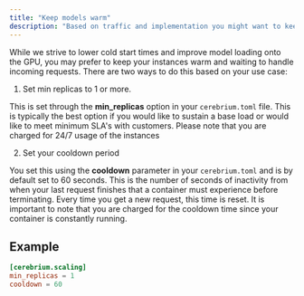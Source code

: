 ```yaml
---
title: "Keep models warm"
description: "Based on traffic and implementation you might want to keep instances running"
---
```


While we strive to lower cold start times and improve model loading onto the GPU, you may prefer to keep your instances warm and waiting to handle incoming requests.
There are two ways to do this based on your use case:

1. Set min replicas to 1 or more.

This is set through the **min_replicas** option in your `cerebrium.toml` file. This is typically the best option if you would like to sustain a base load or would like
to meet minimum SLA's with customers. Please note that you are charged for 24/7 usage of the instances

2. Set your cooldown period

You set this using the **cooldown** parameter in your `cerebrium.toml` and is by default set to 60 seconds. This is the number of seconds of inactivity from when your last
request finishes that a container must experience before terminating. Every time you get a new request, this time is reset. It is important to note that you are charged
for the cooldown time since your container is constantly running.


## Example

```toml
[cerebrium.scaling]
min_replicas = 1
cooldown = 60
```
